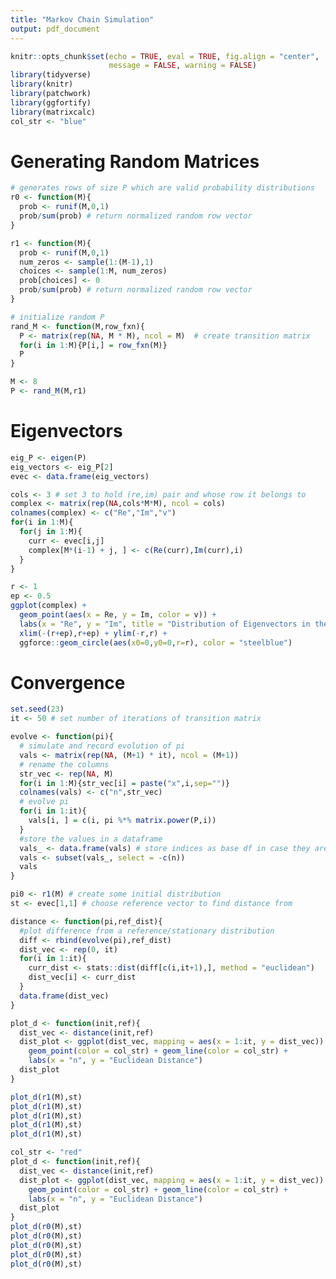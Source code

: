 ```yaml
---
title: "Markov Chain Simulation"
output: pdf_document
---
```


```r
knitr::opts_chunk$set(echo = TRUE, eval = TRUE, fig.align = "center", 
                      message = FALSE, warning = FALSE)
library(tidyverse)
library(knitr)
library(patchwork)
library(ggfortify)
library(matrixcalc)
col_str <- "blue"
```

# Generating Random Matrices

```r
# generates rows of size P which are valid probability distributions
r0 <- function(M){
  prob <- runif(M,0,1)
  prob/sum(prob) # return normalized random row vector
}

r1 <- function(M){
  prob <- runif(M,0,1)
  num_zeros <- sample(1:(M-1),1)
  choices <- sample(1:M, num_zeros)
  prob[choices] <- 0
  prob/sum(prob) # return normalized random row vector
}
```

```r
# initialize random P
rand_M <- function(M,row_fxn){
  P <- matrix(rep(NA, M * M), ncol = M)  # create transition matrix
  for(i in 1:M){P[i,] = row_fxn(M)}
  P
}
```

```r
M <- 8
P <- rand_M(M,r1)
```

\newpage

# Eigenvectors

```r
eig_P <- eigen(P)
eig_vectors <- eig_P[2]
evec <- data.frame(eig_vectors)

cols <- 3 # set 3 to hold (re,im) pair and whose row it belongs to
complex <- matrix(rep(NA,cols*M*M), ncol = cols)
colnames(complex) <- c("Re","Im","v")
for(i in 1:M){
  for(j in 1:M){
    curr <- evec[i,j]
    complex[M*(i-1) + j, ] <- c(Re(curr),Im(curr),i) 
  }
}
```

```r
r <- 1
ep <- 0.5
ggplot(complex) + 
  geom_point(aes(x = Re, y = Im, color = v)) + 
  labs(x = "Re", y = "Im", title = "Distribution of Eigenvectors in the Complex Plane") +
  xlim(-(r+ep),r+ep) + ylim(-r,r) +
  ggforce::geom_circle(aes(x0=0,y0=0,r=r), color = "steelblue")
```

\newpage

# Convergence

```r
set.seed(23)
it <- 50 # set number of iterations of transition matrix

evolve <- function(pi){
  # simulate and record evolution of pi
  vals <- matrix(rep(NA, (M+1) * it), ncol = (M+1))
  # rename the columns
  str_vec <- rep(NA, M)
  for(i in 1:M){str_vec[i] = paste("x",i,sep="")}
  colnames(vals) <- c("n",str_vec)
  # evolve pi 
  for(i in 1:it){
    vals[i, ] = c(i, pi %*% matrix.power(P,i))
  }
  #store the values in a dataframe
  vals_ <- data.frame(vals) # store indices as base df in case they are needed
  vals <- subset(vals_, select = -c(n))
  vals
}
```

```r

pi0 <- r1(M) # create some initial distribution
st <- evec[1,1] # choose reference vector to find distance from

distance <- function(pi,ref_dist){
  #plot difference from a reference/stationary distribution
  diff <- rbind(evolve(pi),ref_dist)
  dist_vec <- rep(0, it)
  for(i in 1:it){
    curr_dist <- stats::dist(diff[c(i,it+1),], method = "euclidean")
    dist_vec[i] <- curr_dist
  }
  data.frame(dist_vec)
}

plot_d <- function(init,ref){
  dist_vec <- distance(init,ref)
  dist_plot <- ggplot(dist_vec, mapping = aes(x = 1:it, y = dist_vec)) + 
    geom_point(color = col_str) + geom_line(color = col_str) +
    labs(x = "n", y = "Euclidean Distance")
  dist_plot
}
```

```r
plot_d(r1(M),st)
plot_d(r1(M),st)
plot_d(r1(M),st)
plot_d(r1(M),st)
plot_d(r1(M),st)
```
```r
col_str <- "red"
plot_d <- function(init,ref){
  dist_vec <- distance(init,ref)
  dist_plot <- ggplot(dist_vec, mapping = aes(x = 1:it, y = dist_vec)) + 
    geom_point(color = col_str) + geom_line(color = col_str) +
    labs(x = "n", y = "Euclidean Distance")
  dist_plot
}
plot_d(r0(M),st)
plot_d(r0(M),st)
plot_d(r0(M),st)
plot_d(r0(M),st)
plot_d(r0(M),st)

```
